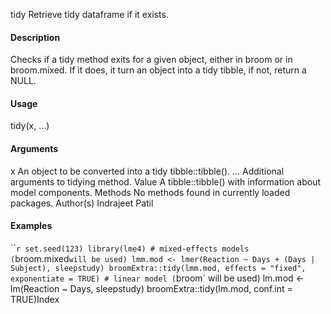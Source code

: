 tidy
Retrieve tidy dataframe if it exists.

#### Description

Checks if a tidy method exits for a given object, either in broom or in broom.mixed. If it does, it
turn an object into a tidy tibble, if not, return a NULL.

#### Usage

tidy(x, ...)

#### Arguments

x An object to be converted into a tidy tibble::tibble().
... Additional arguments to tidying method.
Value
A tibble::tibble() with information about model components.
Methods
No methods found in currently loaded packages.
Author(s)
Indrajeet Patil

#### Examples
```r
set.seed(123)
library(lme4)
# mixed-effects models (`broom.mixed` will be used)
lmm.mod <- lmer(Reaction ~ Days + (Days | Subject), sleepstudy)
broomExtra::tidy(lmm.mod, effects = "fixed", exponentiate = TRUE)
# linear model (`broom` will be used)
lm.mod <- lm(Reaction ~ Days, sleepstudy)
broomExtra::tidy(lm.mod, conf.int = TRUE)Index
